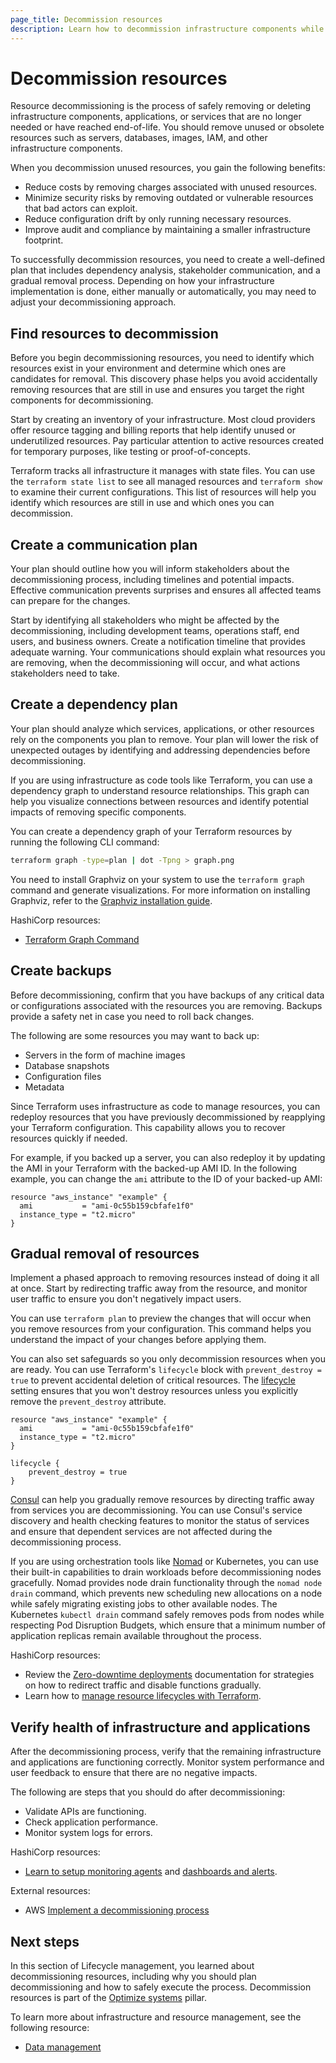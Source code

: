 ```yaml
---
page_title: Decommission resources
description: Learn how to decommission infrastructure components while maintaining system integrity and avoiding disruptions through proper planning and automation.
---
```


# Decommission resources

Resource decommissioning is the process of safely removing or deleting infrastructure components, applications, or services that are no longer needed or have reached end-of-life. You should remove unused or obsolete resources such as servers, databases, images, IAM, and other infrastructure components. 

When you decommission unused resources, you gain the following benefits:
- Reduce costs by removing charges associated with unused resources.
- Minimize security risks by removing outdated or vulnerable resources that bad actors can exploit.
- Reduce configuration drift by only running necessary resources.
- Improve audit and compliance by maintaining a smaller infrastructure footprint.

To successfully decommission resources, you need to create a well-defined plan that includes dependency analysis, stakeholder communication, and a gradual removal process. Depending on how your infrastructure implementation is done, either manually or automatically, you may need to adjust your decommissioning approach.

## Find resources to decommission

Before you begin decommissioning resources, you need to identify which resources exist in your environment and determine which ones are candidates for removal. This discovery phase helps you avoid accidentally removing resources that are still in use and ensures you target the right components for decommissioning.

Start by creating an inventory of your infrastructure. Most cloud providers offer resource tagging and billing reports that help identify unused or underutilized resources. Pay particular attention to active resources created for temporary purposes, like testing or proof-of-concepts.

Terraform tracks all infrastructure it manages with state files. You can use the `terraform state list` to see all managed resources and `terraform show` to examine their current configurations. This list of resources will help you identify which resources are still in use and which ones you can decommission.

## Create a communication plan 

Your plan should outline how you will inform stakeholders about the decommissioning process, including timelines and potential impacts. Effective communication prevents surprises and ensures all affected teams can prepare for the changes.

Start by identifying all stakeholders who might be affected by the decommissioning, including development teams, operations staff, end users, and business owners. Create a notification timeline that provides adequate warning. Your communications should explain what resources you are removing, when the decommissioning will occur, and what actions stakeholders need to take.

## Create a dependency plan

Your plan should analyze which services, applications, or other resources rely on the components you plan to remove. Your plan will lower the risk of unexpected outages by identifying and addressing dependencies before decommissioning.

If you are using infrastructure as code tools like Terraform, you can use a dependency graph to understand resource relationships. This graph can help you visualize connections between resources and identify potential impacts of removing specific components.

You can create a dependency graph of your Terraform resources by running the following CLI command:

```bash
terraform graph -type=plan | dot -Tpng > graph.png
```

<Note>

You need to install Graphviz on your system to use the `terraform graph` command and generate visualizations. For more information on installing Graphviz, refer to the [Graphviz installation guide](https://graphviz.org/download/).

</Note>

HashiCorp resources:

- [Terraform Graph Command](/terraform/docs/cli/commands/graph)

## Create backups

Before decommissioning, confirm that you have backups of any critical data or configurations associated with the resources you are removing. Backups provide a safety net in case you need to roll back changes.

The following are some resources you may want to back up:
- Servers in the form of machine images
- Database snapshots
- Configuration files
- Metadata

Since Terraform uses infrastructure as code to manage resources, you can redeploy resources that you have previously decommissioned by reapplying your Terraform configuration. This capability allows you to recover resources quickly if needed. 

For example, if you backed up a server, you can also redeploy it by updating the AMI in your Terraform with the backed-up AMI ID. In the following example, you can change the `ami` attribute to the ID of your backed-up AMI:

```hcl
resource "aws_instance" "example" {
  ami           = "ami-0c55b159cbfafe1f0"
  instance_type = "t2.micro"
}
```

## Gradual removal of resources

Implement a phased approach to removing resources instead of doing it all at once. Start by redirecting traffic away from the resource, and monitor user traffic to ensure you don't negatively impact users.

You can use `terraform plan` to preview the changes that will occur when you remove resources from your configuration. This command helps you understand the impact of your changes before applying them.

You can also set safeguards so you only decommission resources when you are ready. You can use Terraform's `lifecycle` block with `prevent_destroy = true` to prevent accidental deletion of critical resources. The [lifecycle](https://www.terraform.io/docs/language/meta-arguments#lifecycle) setting ensures that you won't destroy resources unless you explicitly remove the `prevent_destroy` attribute.

```hcl
resource "aws_instance" "example" {
  ami           = "ami-0c55b159cbfafe1f0"
  instance_type = "t2.micro"
}

lifecycle {
    prevent_destroy = true
}
```

[Consul](/consul) can help you gradually remove resources by directing traffic away from services you are decommissioning. You can use Consul's service discovery and health checking features to monitor the status of services and ensure that dependent services are not affected during the decommissioning process.

If you are using orchestration tools like [Nomad](/nomad) or Kubernetes, you can use their built-in capabilities to drain workloads before decommissioning nodes gracefully. Nomad provides node drain functionality through the `nomad node drain` command, which prevents new scheduling new allocations on a node while safely migrating existing jobs to other available nodes. The Kubernetes `kubectl drain` command safely removes pods from nodes while respecting Pod Disruption Budgets, which ensure that a minimum number of application replicas remain available throughout the process. 

HashiCorp resources:

- Review the [Zero-downtime deployments](/well-architected-framework/define-and-automate-processes/deploy/zero-downtime-deployments) documentation for strategies on how to redirect traffic and disable functions gradually.
- Learn how to [manage resource lifecycles with Terraform](/terraform/tutorials/state/resource-lifecycle).

## Verify health of infrastructure and applications

After the decommissioning process, verify that the remaining infrastructure and applications are functioning correctly. Monitor system performance and user feedback to ensure that there are no negative impacts.

The following are steps that you should do after decommissioning:

- Validate APIs are functioning.
- Check application performance.
- Monitor system logs for errors.

HashiCorp resources:

- [Learn to setup monitoring agents](/well-architected-framework/define-and-automate-processes/monitor/setup-monitoring-agents) and [dashboards and alerts](/well-architected-framework/define-and-automate-processes/monitor/dashboards-alerts).

External resources:

- AWS [Implement a decommissioning process](https://docs.aws.amazon.com/wellarchitected/latest/framework/cost_decomissioning_resources_implement_process.html)

## Next steps

In this section of Lifecycle management, you learned about decommissioning resources, including why you should plan decommissioning and how to safely execute the process. Decommission resources is part of the [Optimize systems](/well-architected-framework/optimize-systems) pillar.

To learn more about infrastructure and resource management, see the following resource:

- [Data management](/well-architected-framework/optimize-systems/lifecycle-management/data-management)